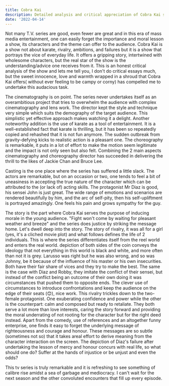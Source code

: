 ```yaml
---
title: Cobra Kai
description: Detailed analysis and critical appreciation of Cobra Kai season 1 & 2
date: '2022-04-14'
---
```


Not many T.V. series are good, even fewer are great and in this era of mass media entertainment, one can easily forget the importance and moral lesson a show, its characters and the theme can offer to the audience. Cobra Kai is a show not about karate, rivalry, ambitions, and failures but it is a show that portrays the vice of everyday life. It offers a gripping story, intertwined with wholesome characters, but the real star of the show is the understanding/advice one receives from it. This is an honest critical analysis of the show and lets me tell you, I don't do critical essays much, but the sweet innocence, love and warmth wrapped in a shroud that Cobra Kai offers( without ever feeling to be campy or corny) has compelled me to undertake this audacious task.

The cinematography is on point. The series never undertakes itself as an overambitious project that tries to overwhelm the audience with complex cinematography and lens work. The director kept the style and technique very simple which suits the demography of the target audience. This simplistic yet effective approach makes watching it a delight. Another noteworthy addition is the use of karate as a tool of entertainment. It is a well-established fact that karate is thrilling, but it has been so repeatedly copied and rehashed that it is not fun anymore. The sudden outbreak from gravity-defying kicks to realistic action is a pleasant one. The choreography is remarkable, it puts in a lot of effort to make the motion seem legitimate and the impact is not only seen but also felt. Combining the 2 main aspects cinematography and choreography director has succeeded in delivering the thrill to the likes of Jackie Chan and Bruce Lee.

Casting is the one place where the series has suffered a little slack. The actors are remarkable, but on an occasion or two, one tends to feel a bit of uneasiness in accepting the true nature of the character which can be attributed to the (or lack of) acting skills. The protagonist Mr Diaz is good, his sensei John is just great. The wide range of emotions and scenarios are rendered beautifully by him, and the arc of self-pity, then his self-upliftment is portrayed amazingly. One feels his pain and grows sympathy for the guy.

The story is the part where Cobra Kai serves the purpose of inducing morale in the young audience. "Fight won't come by waiting for pleasant weather and breeze" and the series does justice by striking the message home. Let's dwell deep into the story. The story of rivalry, it was all for a girl (yes, it's a cliched movie plot) and what follows defines the life of 2 individuals. This is where the series differentiates itself from the reel world and enters the real world. depiction of both sides of the coin conveys the ideology that not everything in this world is black and white, and more often than not it is grey. Larusso was right but he was also wrong, and so was Johnny, be it because of the influence of his master or his own insecurities. Both have their fair share of vices and they try to make the best. The same is the case with Diaz and Robby, they imitate the conflict of their sensei, but instead of the conflict being an outcome of their own doing it was circumstances that pushed them to opposite ends. The clever use of circumstances to introduce confrontations and keep the audience on the edge of their seats (😊), nice work. This rivalry trickles down to the two-female protagonist. One exuberating confidence and power while the other is the counterpart: calm and composed but ready to retaliate. They both serve a lot more than love interests, caring the story forward and providing the moral underrating of not rooting for the character but for the right deed instead. Apart from the comedy, use of references and an altogether funny enterprise, one finds it easy to forget the underlying message of righteousness and courage and honour. These messages are so subtle (sometimes not so) that it takes areal effort to derive meaning from the character interaction on the screen. The depiction of Diaz's failure after undertaking the lesson of mercy and honour concurs with real life, so what should one do? Suffer at the hands of injustice or be unjust and even the odds?

This tv series is truly remarkable and it is refreshing to see something of calibre rise amidst a sea of garbage and mediocracy. I can't wait for the next season and the other convoluted encounters that fill up every episode.
